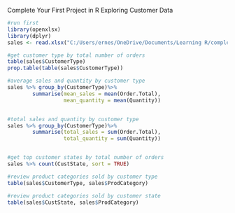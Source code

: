 Complete Your First Project in R
Exploring Customer Data

```{r}
#run first
library(openxlsx)
library(dplyr)
sales <- read.xlsx("C:/Users/ernes/OneDrive/Documents/Learning R/complete-your-first-project-in-R-3820081-main/complete-your-first-project-in-R-3820081-main/Red30 Tech Sales.xlsx", 1, detectDates = TRUE)
```

```{r}
#get customer type by total number of orders
table(sales$CustomerType)
prop.table(table(sales$CustomerType))
```


```{r}
#average sales and quantity by customer type
sales %>% group_by(CustomerType)%>%
        summarise(mean_sales = mean(Order.Total),
                  mean_quantity = mean(Quantity))



```


```{r}
#total sales and quantity by customer type
sales %>% group_by(CustomerType)%>%
        summarise(total_sales = sum(Order.Total),
                  total_quantity = sum(Quantity))



```

```{r}
#get top customer states by total number of orders
sales %>% count(CustState, sort = TRUE)
```


```{r}
#review product categories sold by customer type
table(sales$CustomerType, sales$ProdCategory)
```

```{r}
#review product categories sold by customer state
table(sales$CustState, sales$ProdCategory)
```

